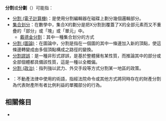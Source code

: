 '''分割'''或'''分劃'''（{{lang-en|Partition}}）可能指：
*[[分割_(電子計算機)|分割 (電子計算機)]]：是使用分割編輯器在磁碟上劃分幾個邏輯部分。
*[[集合划分|集合划分]]：在數學中，集合X的劃分是把X分割到覆蓋了X的全部元素而又不重疊的「部分」或「塊」或「單元」中。
**[[戴德金分割|戴德金分割]]：其中一種集合划分的方式
*[[分割_(圖論)|分割 (圖論)]]：在圖論中，分割是指在一個圖的其中一條邊加入新的頂點，使這條邊轉變成由多個頂點構成之路徑的變換。
*[[分割謬誤|分割謬誤]]：是一種非形式謬誤，是基於整體擁有某性質，而推論其中的部分或全部個體都具備該性質，這是一種以全概偏。
*[[分割_(政治)|分割 (政治)]]：指列強以武力、外交手段等方式分割某一地區的政策。
*{{link-en|分劃 (法律)|Partition (law)}}：不動產法律中使用的術語，指經法院命令或其他方式將同時存在的財產分割為代表財產所有者比例利益的單獨部分的行為。

== 相關條目 ==
*{{lookfrom}}

{{消歧义|F|Cat=二字消歧义}}